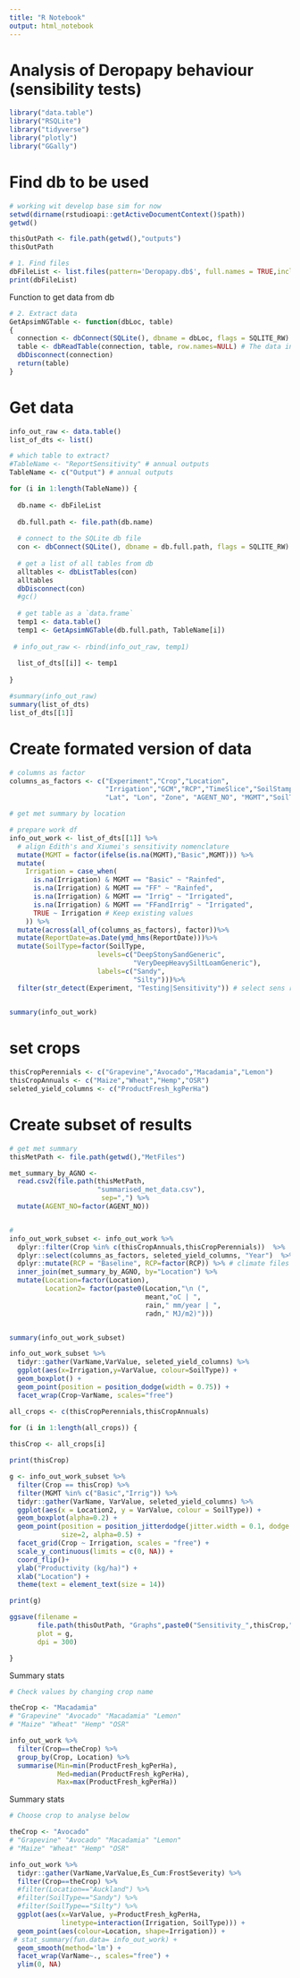 ```yaml
---
title: "R Notebook"
output: html_notebook
---
```


# Analysis of Deropapy behaviour (sensibility tests)

```r
library("data.table")
library("RSQLite")
library("tidyverse")
library("plotly")
library("GGally")
```

# Find db to be used
```r
# working wit develop base sim for now
setwd(dirname(rstudioapi::getActiveDocumentContext()$path))
getwd()

thisOutPath <- file.path(getwd(),"outputs")
thisOutPath
```

```r
# 1. Find files
dbFileList <- list.files(pattern='Deropapy.db$', full.names = TRUE,include.dirs = FALSE,no..= FALSE)
print(dbFileList)
```
Function to get data from db

```r

# 2. Extract data
GetApsimNGTable <- function(dbLoc, table) 
{
  connection <- dbConnect(SQLite(), dbname = dbLoc, flags = SQLITE_RW) #The connection to the database
  table <- dbReadTable(connection, table, row.names=NULL) # The data in a table
  dbDisconnect(connection)
  return(table)
}
```

# Get data
```r
info_out_raw <- data.table()
list_of_dts <- list()

# which table to extract?
#TableName <- "ReportSensitivity" # annual outputs
TableName <- c("Output") # annual outputs

for (i in 1:length(TableName)) {
  
  db.name <- dbFileList
  
  db.full.path <- file.path(db.name)
  
  # connect to the SQLite db file    
  con <- dbConnect(SQLite(), dbname = db.full.path, flags = SQLITE_RW)
  
  # get a list of all tables from db
  alltables <- dbListTables(con)
  alltables
  dbDisconnect(con)
  #gc()
  
  # get table as a `data.frame`
  temp1 <- data.table()
  temp1 <- GetApsimNGTable(db.full.path, TableName[i])
  
 # info_out_raw <- rbind(info_out_raw, temp1)
  
  list_of_dts[[i]] <- temp1
  
}

#summary(info_out_raw)
summary(list_of_dts)
list_of_dts[[1]]
```
# Create formated version of data
```r

# columns as factor 
columns_as_factors <- c("Experiment","Crop","Location",
                        "Irrigation","GCM","RCP","TimeSlice","SoilStamp", 
                        "Lat", "Lon", "Zone", "AGENT_NO", "MGMT","SoilType")

# get met summary by location

# prepare work df
info_out_work <- list_of_dts[[1]] %>% 
  # align Edith's and Xiumei's sensitivity nomenclature
  mutate(MGMT = factor(ifelse(is.na(MGMT),"Basic",MGMT))) %>%
  mutate(
    Irrigation = case_when(
      is.na(Irrigation) & MGMT == "Basic" ~ "Rainfed",
      is.na(Irrigation) & MGMT == "FF" ~ "Rainfed",
      is.na(Irrigation) & MGMT == "Irrig" ~ "Irrigated",
      is.na(Irrigation) & MGMT == "FFandIrrig" ~ "Irrigated",
      TRUE ~ Irrigation # Keep existing values
    )) %>%
  mutate(across(all_of(columns_as_factors), factor))%>%
  mutate(ReportDate=as.Date(ymd_hms(ReportDate)))%>%
  mutate(SoilType=factor(SoilType,
                      levels=c("DeepStonySandGeneric",
                               "VeryDeepHeavySiltLoamGeneric"), 
                      labels=c("Sandy",
                               "Silty")))%>%
  filter(str_detect(Experiment, "Testing|Sensitivity")) # select sens runs only
  

summary(info_out_work)
```

# set crops
```r
thisCropPerennials <- c("Grapevine","Avocado","Macadamia","Lemon")
thisCropAnnuals <- c("Maize","Wheat","Hemp","OSR")
seleted_yield_columns <- c("ProductFresh_kgPerHa")
```

# Create subset of results
```r

# get met summary
thisMetPath <- file.path(getwd(),"MetFiles")

met_summary_by_AGNO <- 
  read.csv2(file.path(thisMetPath,
                      "summarised_met_data.csv"),
                       sep=",") %>%
  mutate(AGENT_NO=factor(AGENT_NO))


# 
info_out_work_subset <- info_out_work %>%
  dplyr::filter(Crop %in% c(thisCropAnnuals,thisCropPerennials))  %>%
  dplyr::select(columns_as_factors, seleted_yield_columns, "Year")  %>%
  dplyr::mutate(RCP = "Baseline", RCP=factor(RCP)) %>% # climate files from ERA were used 
  inner_join(met_summary_by_AGNO, by="Location") %>%
  mutate(Location=factor(Location),
         Location2= factor(paste0(Location,"\n (",
                                  meant,"oC | ",
                                  rain," mm/year | ",
                                  radn," MJ/m2)")))


summary(info_out_work_subset)
```

```r
info_out_work_subset %>%
  tidyr::gather(VarName,VarValue, seleted_yield_columns) %>%
  ggplot(aes(x=Irrigation,y=VarValue, colour=SoilType)) +
  geom_boxplot() +
  geom_point(position = position_dodge(width = 0.75)) +
  facet_wrap(Crop~VarName, scales="free")
```


```r
all_crops <- c(thisCropPerennials,thisCropAnnuals)

for (i in 1:length(all_crops)) {
  
thisCrop <- all_crops[i]

print(thisCrop)

g <- info_out_work_subset %>%
  filter(Crop == thisCrop) %>%
  filter(MGMT %in% c("Basic","Irrig")) %>%
  tidyr::gather(VarName, VarValue, seleted_yield_columns) %>%
  ggplot(aes(x = Location2, y = VarValue, colour = SoilType)) +
  geom_boxplot(alpha=0.2) +
  geom_point(position = position_jitterdodge(jitter.width = 0.1, dodge.width = 0.75),
             size=2, alpha=0.5) +
  facet_grid(Crop ~ Irrigation, scales = "free") +
  scale_y_continuous(limits = c(0, NA)) +
  coord_flip()+
  ylab("Productivity (kg/ha)") +
  xlab("Location") +
  theme(text = element_text(size = 14))

print(g)

ggsave(filename = 
       file.path(thisOutPath, "Graphs",paste0("Sensitivity_",thisCrop,".jpg")),
       plot = g,
       dpi = 300)

}
```
Summary stats
```r

# Check values by changing crop name

theCrop <- "Macadamia" 
# "Grapevine" "Avocado" "Macadamia" "Lemon" 
# "Maize" "Wheat" "Hemp" "OSR"

info_out_work %>%
  filter(Crop==theCrop) %>%
  group_by(Crop, Location) %>%
  summarise(Min=min(ProductFresh_kgPerHa), 
            Med=median(ProductFresh_kgPerHa), 
            Max=max(ProductFresh_kgPerHa))
```
Summary stats
```r

# Choose crop to analyse below

theCrop <- "Avocado" 
# "Grapevine" "Avocado" "Macadamia" "Lemon" 
# "Maize" "Wheat" "Hemp" "OSR"

info_out_work %>%
  tidyr::gather(VarName,VarValue,Es_Cum:FrostSeverity) %>%
  filter(Crop==theCrop) %>%
  #filter(Location=="Auckland") %>%
  #filter(SoilType=="Sandy") %>%
  #filter(SoilType=="Silty") %>%
  ggplot(aes(x=VarValue, y=ProductFresh_kgPerHa,
             linetype=interaction(Irrigation, SoilType))) +
  geom_point(aes(colour=Location, shape=Irrigation)) +
 # stat_summary(fun.data= info_out_work) + 
  geom_smooth(method='lm') +
  facet_wrap(VarName~., scales="free") +
  ylim(0, NA)
```













